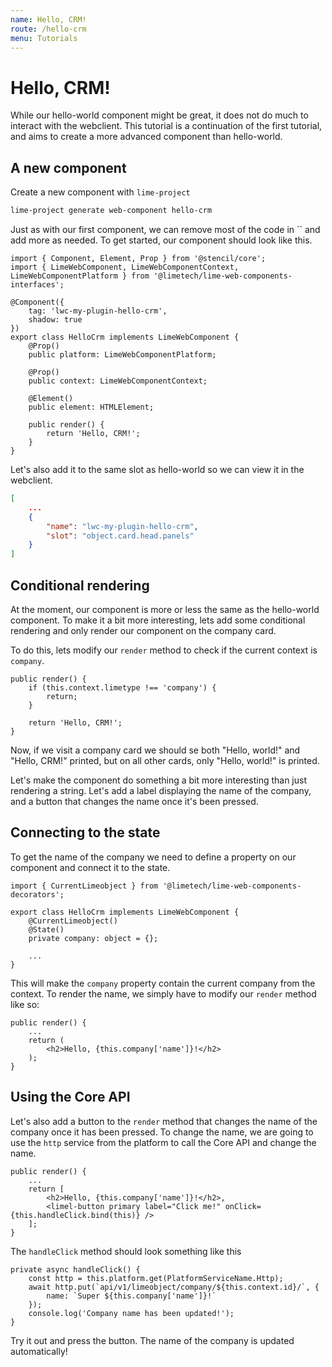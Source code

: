 ```yaml
---
name: Hello, CRM!
route: /hello-crm
menu: Tutorials
---
```


# Hello, CRM!

While our hello-world component might be great, it does not do much to interact with the webclient. This tutorial is a continuation of the first tutorial, and aims to create a more advanced component than hello-world.

## A new component

Create a new component with `lime-project`

```sh
lime-project generate web-component hello-crm
```

Just as with our first component, we can remove most of the code in `` and add more as needed. To get started, our component should look like this.

```tsx
import { Component, Element, Prop } from '@stencil/core';
import { LimeWebComponent, LimeWebComponentContext, LimeWebComponentPlatform } from '@limetech/lime-web-components-interfaces';

@Component({
    tag: 'lwc-my-plugin-hello-crm',
    shadow: true
})
export class HelloCrm implements LimeWebComponent {
    @Prop()
    public platform: LimeWebComponentPlatform;

    @Prop()
    public context: LimeWebComponentContext;

    @Element()
    public element: HTMLElement;

    public render() {
        return 'Hello, CRM!';
    }
}
```

Let's also add it to the same slot as hello-world so we can view it in the webclient.

```json
[
    ...
    {
        "name": "lwc-my-plugin-hello-crm",
        "slot": "object.card.head.panels"
    }
]
```

## Conditional rendering

At the moment, our component is more or less the same as the hello-world component. To make it a bit more interesting, lets add some conditional rendering and only render our component on the company card.

To do this, lets modify our `render` method to check if the current context is `company`.

```tsx
public render() {
    if (this.context.limetype !== 'company') {
        return;
    }

    return 'Hello, CRM!';
}
```

Now, if we visit a company card we should se both "Hello, world!" and "Hello, CRM!" printed, but on all other cards, only "Hello, world!" is printed.

Let's make the component do something a bit more interesting than just rendering a string. Let's add a label displaying the name of the company, and a button that changes the name once it's been pressed.

## Connecting to the state

To get the name of the company we need to define a property on our component and connect it to the state.

```tsx
import { CurrentLimeobject } from '@limetech/lime-web-components-decorators';

export class HelloCrm implements LimeWebComponent {
    @CurrentLimeobject()
    @State()
    private company: object = {};

    ...
}
```

This will make the `company` property contain the current company from the context. To render the name, we simply have to modify our `render` method like so:

```tsx
public render() {
    ...
    return (
        <h2>Hello, {this.company['name']}!</h2>
    );
}
```

## Using the Core API

Let's also add a button to the `render` method that changes the name of the company once it has been pressed. To change the name, we are going to use the `http` service from the platform to call the Core API and change the name.

```tsx
public render() {
    ...
    return [
        <h2>Hello, {this.company['name']}!</h2>,
        <limel-button primary label="Click me!" onClick={this.handleClick.bind(this)} />
    ];
}
```

The `handleClick` method should look something like this

```tsx
private async handleClick() {
    const http = this.platform.get(PlatformServiceName.Http);
    await http.put(`api/v1/limeobject/company/${this.context.id}/`, {
        name: `Super ${this.company['name']}!`
    });
    console.log('Company name has been updated!');
}
```

Try it out and press the button. The name of the company is updated automatically!
